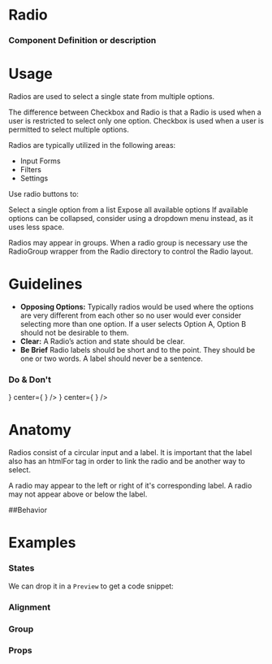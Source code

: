 
<Meta title="Work|Docs/Radio" component={Radio} />

# Radio

### Component Definition or description


<Preview withToolbar>
  <Story name="Standard">
    <Radio label="Radio" selected/>
  </Story>
</Preview>

# Usage
Radios are used to select a single state from multiple options.

The difference between Checkbox and Radio is that a Radio is used when a user is restricted to select only one option. Checkbox is used when a user is permitted to select multiple options.

Radios are typically utilized in the following areas:

- Input Forms
- Filters
- Settings

Use radio buttons to:

Select a single option from a list
Expose all available options
If available options can be collapsed, consider using a dropdown menu instead, as it uses less space.

Radios may appear in groups. When a radio group is necessary use the RadioGroup wrapper from the Radio directory to control the Radio layout.

# Guidelines
- **Opposing Options:**
  Typically radios would be used where the options are very different from each other so no user would ever consider selecting more than one option. If a user selects Option A, Option B should not be desirable to them.
- **Clear:**
  A Radio’s action and state should be clear.
- **Be Brief**
  Radio labels should be short and to the point. They should be one or two words. A label should never be a sentence.

###  Do & Don't
<Preview >
  <Story name="Guidelines">
  <React.Fragment>
      <Bar 
    padding="2x"
    leftWidth="5%"
  centerAlign="left"
  contentAlign="center"
  left={
  <Icon icon="check" type="success" size="2x"/>}
  center={
    <Radio label="Brief Label" />}
    />
  <Bar 
  padding="2x"
  leftWidth="5%"
  centerAlign="left"
  contentAlign="center"
  left={
  <Icon icon="close" type="alert" size="2x"/>}
  center={
    <Radio label="Radio with a long label because you cannot be concise with your words." />}
    />
    </React.Fragment>
  </Story>
</Preview>

# Anatomy
Radios consist of a circular input and a label. It is important that the label also has an htmlFor tag in order to link the radio and be another way to select.

A radio may appear to the left or right of it's corresponding label. A radio may not appear above or below the label. 

##Behavior

# Examples

### States
We can drop it in a `Preview` to get a code snippet:
<Preview>
  <Story name="States">
    <Grid>
      <Radio label="Selected" checked/>
      <Radio label="Unselected"  />
      <Radio label="Disabled" disabled  />
    </Grid>
  </Story>
</Preview>

### Alignment
<Preview>
  <Story name="Alignment">
    <Grid>
      <Radio label="Left Aligned"  />
      <Radio label="Right Aligned" align="right" />
    </Grid>
  </Story>
</Preview>

### Group
<Preview>
  <Story name="Radio Group">
    <Grid>
    <Form>
<Section title="Radio Group (2 Columns)">
      <RadioGroup columns="2">
      <Radio 
          id="radio-1"
    name="radio-group"
    value="1"
    label="Radio 1"
    />
          <Radio 
          id="radio-2"
    name="radio-group"
    value="2"
    label="Radio 2"
    />
          <Radio 
          id="radio-3"
    name="radio-group"
    value="3"
    label="Radio 3"
    />
          <Radio 
          id="radio-4"
    name="radio-group"
    value="4"
    label="Radio 4"
    />
    </RadioGroup>
    </Section>
    </Form>
    </Grid>
  </Story>
</Preview>


### Props
<Props of={Radio} />


